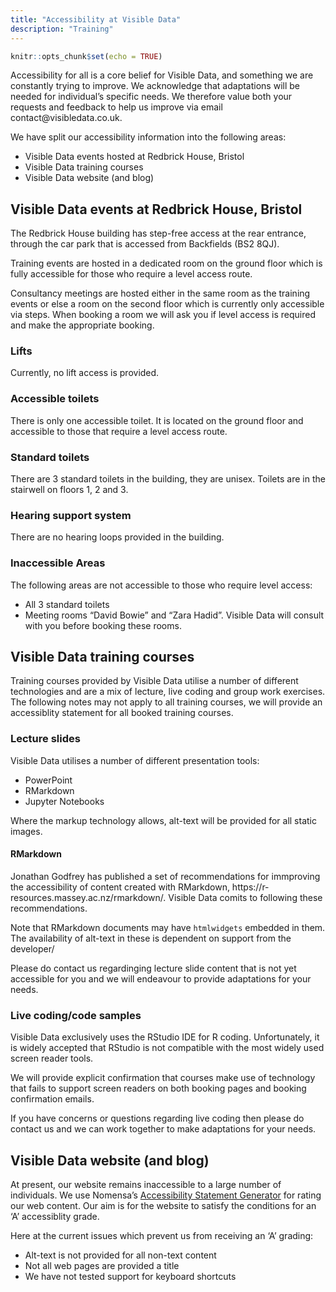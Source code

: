 ```yaml
---
title: "Accessibility at Visible Data"
description: "Training"
---
```


```r
knitr::opts_chunk$set(echo = TRUE)
```

Accessibility for all is a core belief for Visible Data, and something we are constantly trying to improve. We acknowledge that adaptations will be needed for individual's specific needs. We therefore value both your requests and feedback to help us improve via email contact@visibledata.co.uk.

We have split our accessibility information into the following areas:

- Visible Data events hosted at Redbrick House, Bristol
- Visible Data training courses
- Visible Data website (and blog)

## Visible Data events at Redbrick House, Bristol

The Redbrick House building has step-free access at the rear entrance, through the car park that is accessed from Backfields (BS2 8QJ).

Training events are hosted in a dedicated room on the ground floor which is fully accessible for those who require a level access route.

Consultancy meetings are hosted either in the same room as the training events or else a room on the second floor which is currently only accessible via steps. When booking a room we will ask you if level access is required and make the appropriate booking.

### Lifts

Currently, no lift access is provided.

### Accessible toilets

There is only one accessible toilet. It is located on the ground floor and accessible to those that require a level access route.

### Standard toilets

There are 3 standard toilets in the building, they are unisex. Toilets are in the stairwell on floors 1, 2 and 3.

### Hearing support system

There are no hearing loops provided in the building.

### Inaccessible Areas

The following areas are not accessible to those who require level access:

- All 3 standard toilets
- Meeting rooms "David Bowie" and "Zara Hadid". Visible Data will consult with you before booking these rooms.

## Visible Data training courses

Training courses provided by Visible Data utilise a number of different technologies and are a mix of lecture, live coding and group work exercises. The following notes may not apply to all training courses, we will provide an accessiblity statement for all booked training courses.

### Lecture slides

Visible Data utilises a number of different presentation tools:

- PowerPoint
- RMarkdown
- Jupyter Notebooks

Where the markup technology allows, alt-text will be provided for all static images.

#### RMarkdown

Jonathan Godfrey has published a set of recommendations for immproving the accessibility of content created with RMarkdown, https://r-resources.massey.ac.nz/rmarkdown/. Visible Data comits to following these recommendations.

Note that RMarkdown documents may have `htmlwidgets` embedded in them. The availability of alt-text in these is dependent on support from the developer/

Please do contact us regardinging lecture slide content that is not yet accessible for you and we will endeavour to provide adaptations for your needs.

### Live coding/code samples

Visible Data exclusively uses the RStudio IDE for R coding. Unfortunately, it is widely accepted that RStudio is not compatible with the most widely used screen reader tools.

We will provide explicit confirmation that courses make use of technology that fails to support screen readers on both booking pages and booking confirmation emails.

If you have concerns or questions regarding live coding then please do contact us and we can work together to make adaptations for your needs.

## Visible Data website (and blog)

At present, our website remains inaccessible to a large number of individuals. We use Nomensa's [Accessibility Statement Generator](https://www.accessibilitystatementgenerator.com/) for rating our web content. Our aim is for the website to satisfy the conditions for an 'A' accessiblity grade.  

Here at the current issues which prevent us from receiving an 'A' grading:

- Alt-text is not provided for all non-text content
- Not all web pages are provided a title
- We have not tested support for keyboard shortcuts










